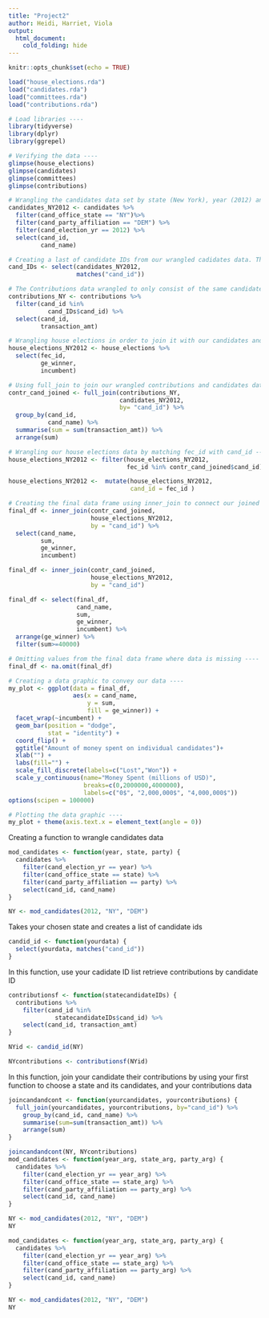 ```yaml
---
title: "Project2"
author: Heidi, Harriet, Viola 
output: 
  html_document:
    cold_folding: hide
---
```

```r
knitr::opts_chunk$set(echo = TRUE)
```

```r
load("house_elections.rda")
load("candidates.rda")
load("committees.rda")
load("contributions.rda")
```


```r
# Load libraries ----
library(tidyverse)
library(dplyr)
library(ggrepel)
```

```r
# Verifying the data ----
glimpse(house_elections)
glimpse(candidates)
glimpse(committees)
glimpse(contributions)
```


```r
# Wrangling the candidates data set by state (New York), year (2012) and party (Democrats). ----
candidates_NY2012 <- candidates %>%
  filter(cand_office_state == "NY")%>%
  filter(cand_party_affiliation == "DEM") %>%
  filter(cand_election_yr == 2012) %>%
  select(cand_id, 
         cand_name)
```

```r
# Creating a last of candidate IDs from our wrangled cadidates data. This will be used to match candidate IDs between different data tables ----
cand_IDs <- select(candidates_NY2012, 
                   matches("cand_id"))
```

```r
# The Contributions data wrangled to only consist of the same candidate IDs we have in the Candidates data. Since we could not filter out contributions by state and party, we filtered it by matching it with candidate ids from our chosen state, NY. ----
contributions_NY <- contributions %>% 
  filter(cand_id %in%
           cand_IDs$cand_id) %>%
  select(cand_id, 
         transaction_amt)
```

```r
# Wrangling house elections in order to join it with our candidates and contributions data ----
house_elections_NY2012 <- house_elections %>%
  select(fec_id, 
         ge_winner, 
         incumbent)

```

```r
# Using full_join to join our wrangled contributions and candidates data ----
contr_cand_joined <- full_join(contributions_NY,
                               candidates_NY2012, 
                               by= "cand_id") %>%
  group_by(cand_id, 
           cand_name) %>%
  summarise(sum = sum(transaction_amt)) %>%
  arrange(sum)
```

```r
# Wrangling our house elections data by matching fec_id with cand_id ----
house_elections_NY2012 <- filter(house_elections_NY2012, 
                                 fec_id %in% contr_cand_joined$cand_id)

house_elections_NY2012 <-  mutate(house_elections_NY2012, 
                                  cand_id = fec_id )
```


```r
# Creating the final data frame using inner_join to connect our joined contributions and candidates with house elections ----
final_df <- inner_join(contr_cand_joined, 
                       house_elections_NY2012, 
                       by = "cand_id") %>% 
  select(cand_name, 
         sum, 
         ge_winner, 
         incumbent)

final_df <- inner_join(contr_cand_joined, 
                       house_elections_NY2012, 
                       by = "cand_id")

final_df <- select(final_df,
                   cand_name, 
                   sum, 
                   ge_winner, 
                   incumbent) %>%
  arrange(ge_winner) %>%
  filter(sum>=40000)
```

```r
# Omitting values from the final data frame where data is missing ----
final_df <- na.omit(final_df)
```

```r
# Creating a data graphic to convey our data ----
my_plot <- ggplot(data = final_df, 
                  aes(x = cand_name, 
                      y = sum, 
                      fill = ge_winner)) + 
  facet_wrap(~incumbent) +
  geom_bar(position = "dodge",
           stat = "identity") +
  coord_flip() +
  ggtitle("Amount of money spent on individual candidates")+
  xlab("") +
  labs(fill="") +
  scale_fill_discrete(labels=c("Lost","Won")) +
  scale_y_continuous(name="Money Spent (millions of USD)",
                     breaks=c(0,2000000,4000000),
                     labels=c("0$", "2,000,000$", "4,000,000$"))
options(scipen = 100000)
```

```r
# Plotting the data graphic ----
my_plot + theme(axis.text.x = element_text(angle = 0)) 
```


Creating a function to wrangle candidates data
```r
mod_candidates <- function(year, state, party) {
  candidates %>%
    filter(cand_election_yr == year) %>%
    filter(cand_office_state == state) %>%
    filter(cand_party_affiliation == party) %>%
    select(cand_id, cand_name) 
}
```

```r
NY <- mod_candidates(2012, "NY", "DEM")
```

Takes your chosen state and creates a list of candidate ids
```r
candid_id <- function(yourdata) {
  select(yourdata, matches("cand_id"))
}
```

In this function, use your cadidate ID list retrieve contributions by candidate ID
```r
contributionsf <- function(statecandidateIDs) {
  contributions %>%
    filter(cand_id %in%
             statecandidateIDs$cand_id) %>%
    select(cand_id, transaction_amt)
}
```

```r
NYid <- candid_id(NY)
```

```r
NYcontributions <- contributionsf(NYid)
```

In this function, join your candidate their contributions by using your first function to choose a state and its candidates, and your contributions data
```r
joincandandcont <- function(yourcandidates, yourcontributions) {
  full_join(yourcandidates, yourcontributions, by="cand_id") %>%
    group_by(cand_id, cand_name) %>%
    summarise(sum=sum(transaction_amt)) %>%
    arrange(sum)
}
```

```r
joincandandcont(NY, NYcontributions)
mod_candidates <- function(year_arg, state_arg, party_arg) {
  candidates %>%
    filter(cand_election_yr == year_arg) %>%
    filter(cand_office_state == state_arg) %>%
    filter(cand_party_affiliation == party_arg) %>%
    select(cand_id, cand_name) 
}
```

```r
NY <- mod_candidates(2012, "NY", "DEM")
NY

mod_candidates <- function(year_arg, state_arg, party_arg) {
  candidates %>%
    filter(cand_election_yr == year_arg) %>%
    filter(cand_office_state == state_arg) %>%
    filter(cand_party_affiliation == party_arg) %>%
    select(cand_id, cand_name) 
}
```

```r
NY <- mod_candidates(2012, "NY", "DEM")
NY
```
